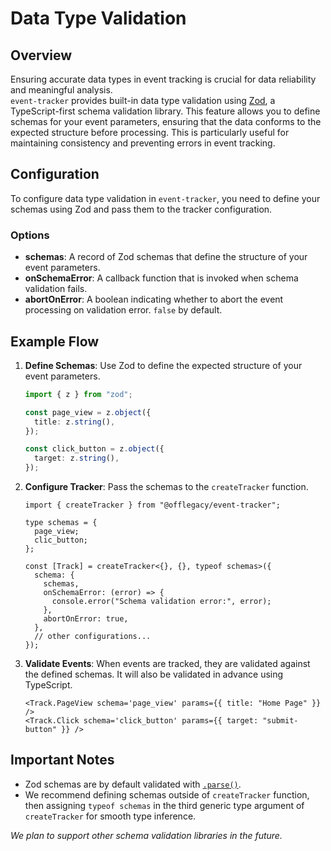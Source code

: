 # Data Type Validation

## Overview

Ensuring accurate data types in event tracking is crucial for data reliability and meaningful analysis.  
`event-tracker` provides built-in data type validation using [Zod](https://zod.dev/), a TypeScript-first schema validation library.
This feature allows you to define schemas for your event parameters, ensuring that the data conforms to the expected structure before processing.
This is particularly useful for maintaining consistency and preventing errors in event tracking.

## Configuration

To configure data type validation in `event-tracker`, you need to define your schemas using Zod and pass them to the tracker configuration.

### Options

- **schemas**: A record of Zod schemas that define the structure of your event parameters.
- **onSchemaError**: A callback function that is invoked when schema validation fails.
- **abortOnError**: A boolean indicating whether to abort the event processing on validation error. `false` by default.

## Example Flow

1. **Define Schemas**: Use Zod to define the expected structure of your event parameters.

   ```typescript
   import { z } from "zod";

   const page_view = z.object({
     title: z.string(),
   });

   const click_button = z.object({
     target: z.string(),
   });
   ```

2. **Configure Tracker**: Pass the schemas to the `createTracker` function.

   ```tsx
   import { createTracker } from "@offlegacy/event-tracker";

   type schemas = {
     page_view;
     clic_button;
   };

   const [Track] = createTracker<{}, {}, typeof schemas>({
     schema: {
       schemas,
       onSchemaError: (error) => {
         console.error("Schema validation error:", error);
       },
       abortOnError: true,
     },
     // other configurations...
   });
   ```

3. **Validate Events**: When events are tracked, they are validated against the defined schemas. It will also be validated in advance using TypeScript.
   ```tsx
   <Track.PageView schema='page_view' params={{ title: "Home Page" }} />
   <Track.Click schema='click_button' params={{ target: "submit-button" }} />
   ```

## Important Notes

- Zod schemas are by default validated with [`.parse()`](https://zod.dev/?id=parse).
- We recommend defining schemas outside of `createTracker` function, then assigning `typeof schemas` in the third generic type argument of `createTracker` for smooth type inference.

_We plan to support other schema validation libraries in the future._
